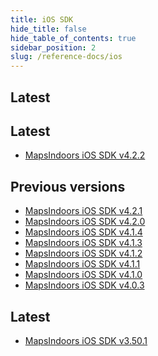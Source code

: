 ```yaml
---
title: iOS SDK
hide_title: false
hide_table_of_contents: true
sidebar_position: 2
slug: /reference-docs/ios
---
```



## Latest

<Tabs>
<TabItem value="v4" label="iOS SDK V4" default>

## Latest
* [MapsIndoors iOS SDK v4.2.2](https://app.mapsindoors.com/mapsindoors/reference/ios/4.2.2/documentation/mapsindoors/)

## Previous versions
* [MapsIndoors iOS SDK v4.2.1](https://app.mapsindoors.com/mapsindoors/reference/ios/4.2.1/documentation/mapsindoors/)
* [MapsIndoors iOS SDK v4.2.0](https://app.mapsindoors.com/mapsindoors/reference/ios/4.2.0/documentation/mapsindoors/)
* [MapsIndoors iOS SDK v4.1.4](https://app.mapsindoors.com/mapsindoors/reference/ios/4.1.4/documentation/mapsindoors/)
* [MapsIndoors iOS SDK v4.1.3](https://app.mapsindoors.com/mapsindoors/reference/ios/4.1.3/documentation/mapsindoors/)
* [MapsIndoors iOS SDK v4.1.2](https://app.mapsindoors.com/mapsindoors/reference/ios/4.1.2/documentation/mapsindoors/)
* [MapsIndoors iOS SDK v4.1.1](https://app.mapsindoors.com/mapsindoors/reference/ios/4.1.1/documentation/mapsindoors/)
* [MapsIndoors iOS SDK v4.1.0](https://app.mapsindoors.com/mapsindoors/reference/ios/4.1.0/documentation/mapsindoors/)
* [MapsIndoors iOS SDK v4.0.3](https://app.mapsindoors.com/mapsindoors/reference/ios/v4-doc/documentation/mapsindoors/)

</TabItem>
<TabItem value="v3" label="iOS SDK V3">

## Latest
* [MapsIndoors iOS SDK v3.50.1](https://app.mapsindoors.com/mapsindoors/reference/ios/v3/classes.html)

</TabItem>
</Tabs>
